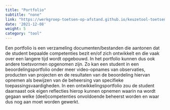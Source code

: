 ```yaml
---
title: "Portfolio"
subtitle: "none"
link: "https://werkgroep-toetsen-op-afstand.github.io/keuzetool-toetsen/methods/portfolio/"
date: '2021-12-08'
weight: 5
category: "tool"
---
```


Een portfolio is een verzameling documenten/bestanden die aantonen dat de student bepaalde competenties bezit en/of zich ontwikkelt en die vaak over een langere tijd wordt opgebouwd. In het portfolio kunnen dus ook andere toetsvormen opgenomen zijn. Zo kan een student in een beoordelingsportfolio onder meer video-opnames van observaties, producten van projecten en de resultaten van de beoordeling hiervan opnemen als bewijzen van de beheersing van specifieke toepassingsvaardigheden. In een ontwikkelingsportfolio zou de student daarnaast ook eigen reflecties hierop kunnen opnemen waarin na wordt gegaan welke (deel)competenties onvoldoende beheerst worden en waar dus nog aan moet worden gewerkt. 